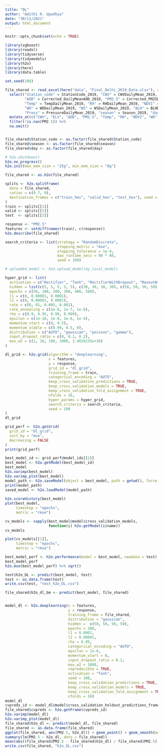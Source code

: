 ```yaml
---
title: "DL"
author: "Adithi R. Upadhya"
date: "30/11/2021"
output: html_document
---
```


```r
knitr::opts_chunk$set(echo = TRUE)
```


```r
library(xgboost)
library(readxl)
library(tidyverse)
library(tidymodels)
library(h2o)
library(here)
library(data.table)

set.seed(108)

file_shared <- read_excel(here("data", "Final_Delhi_2019_Data.xlsx"), sheet = 1) %>%
  select("Station_code" = StationCode_2019, "CWV" = CWVDailyMean_2019, "ELV" = Elevation_2019, 
         "AOD" = Corrected_DailyMeanAOD_2019, "PM2.5" = Corrected_PM25DailyMean_2019,
         "Temp" = TempDailyMean_2019, "RH" = RHDailyMean_2019, "NDVI" = RHDailyMean_2019,
         "WD" = WDDailyMean_2019, "WS" = WSDailyMean_2019, "BLH" = BLHDailyMean_2019,
         "Press" = PressureDailyMean_2019, "season" = Season_2019, "day" = JulianDay_2019) %>%
  mutate_at(c("CWV", "ELV", "AOD", "PM2.5", "Temp", "RH", "NDVI", "WD", "WS", "BLH", "Press"), as.numeric) %>% 
  filter(!is.nan(PM2.5)) %>% 
  na.omit()


file_shared$Station_code <- as.factor(file_shared$Station_code)
file_shared$season <- as.factor(file_shared$season)
file_shared$day <- as.factor(file_shared$day)

# h2o.shutdown()
h2o.no_progress()
h2o.init(max_mem_size = "25g", min_mem_size = "8g")

file_shared <- as.h2o(file_shared)

splits <- h2o.splitFrame(
  data = file_shared,
  ratios = c(0.7, 0),   
  destination_frames = c("train_hex", "valid_hex", "test_hex"), seed = 108
)
train <- splits[[1]]
valid <- splits[[2]]
test  <- splits[[3]]

response <- "PM2.5"
features <- setdiff(names(train), c(response))
h2o.describe(file_shared)

search_criteria <- list(strategy = "RandomDiscrete", 
                        stopping_metric = "mse",
                        stopping_tolerance = 1e-4,
                        max_runtime_secs = 90 * 60,
                        seed = 108)

# uploaded_model <- h2o.upload_model(my_local_model)

hyper_grid <- list(
  activation = c("Rectifier", "Tanh", "RectifierWithDropout", "MaxoutWithDropout", "TanhWithDropout"), 
  hidden = list(c(5, 5, 5, 5, 5), c(30, 30, 30, 30), c(50, 50, 50, 50), c(100, 100, 100, 100)),
  epochs = c(50, 100, 200, 300, 400, 500),
  l1 = c(0, 0.00001, 0.0001), 
  l2 = c(0, 0.00001, 0.0001),
  rate = c(0, 01, 0.005, 0.001),
  rate_annealing = c(1e-8, 1e-7, 1e-6),
  rho = c(0.9, 0.95, 0.99, 0.999),
  epsilon = c(1e-10, 1e-8, 1e-6, 1e-4),
  momentum_start = c(0, 0.5),
  momentum_stable = c(0.99, 0.5, 0),
  distribution = c("AUTO", "gaussian", "poisson", "gamma"),
  input_dropout_ratio = c(0, 0.1, 0.2),
  max_w2 = c(1, 10, 100, 1000, 3.4028235e+38)
)

```


```r
dl_grid <- h2o.grid(algorithm = "deeplearning", 
                    x = features,
                    y = response,
                    grid_id = "dl_grid",
                    training_frame = train,
                    categorical_encoding = "AUTO",
                    keep_cross_validation_predictions = TRUE,
                    keep_cross_validation_models = TRUE,
                    keep_cross_validation_fold_assignment = TRUE, 
                    nfolds = 10,                           
                    hyper_params = hyper_grid,
                    search_criteria = search_criteria,
                    seed = 108
)
dl_grid

grid_perf <- h2o.getGrid(
  grid_id = "dl_grid", 
  sort_by = "mse", 
  decreasing = FALSE
)
print(grid_perf)

```


```r
best_model_id <- grid_perf@model_ids[[1]]
best_model <- h2o.getModel(best_model_id)
best_model
h2o.varimp(best_model)
h2o.varimp_plot(best_model)
model_path <- h2o.saveModel(object = best_model, path = getwd(), force = TRUE)
print(model_path)
saved_model <- h2o.loadModel(model_path)
 
h2o.scoreHistory(best_model)
plot(best_model, 
     timestep = "epochs", 
     metric = "rmse")

cv_models <- sapply(best_model@model$cross_validation_models, 
                    function(i) h2o.getModel(i$name))
cv_models

plot(cv_models[[1]], 
     timestep = "epochs", 
     metric = "rmse")

best_model_perf <- h2o.performance(model = best_model, newdata = test)
best_model_perf
h2o.mse(best_model_perf) %>% sqrt()

test$h2o_DL <- predict(best_model, test)
test <- as.data.frame(test)
write.csv(test, "test_h2o_DL.csv")

file_shared$h2o_dl_bm <- predict(best_model, file_shared)


model_dl <- h2o.deeplearning(x = features,
                             y = response,
                             training_frame = file_shared,
                             distribution = "gaussian",
                             hidden =  c(50, 50, 50, 50),
                             epochs = 300,
                             l1 = 0.0001, 
                             l2 = 0.00001,
                             rho = 0.95,
                             categorical_encoding = "AUTO",
                             epsilon = 1e-6,
                             momentum_start = 0,
                             input_dropout_ratio = 0.2,
                             max_w2 = 1000,
                             reproducible = TRUE,
                             activation = "Tanh",
                             seed = 108,
                             keep_cross_validation_predictions = TRUE,
                             keep_cross_validation_models = TRUE,
                             keep_cross_validation_fold_assignment = TRUE, 
                             nfolds = 10)
model_dl
cvpreds_id <- model_dl@model$cross_validation_holdout_predictions_frame_id$name
file_shared$cvpreds <- h2o.getFrame(cvpreds_id)
h2o.varimp(model_dl)
h2o.varimp_plot(model_dl)
file_shared$h2o_dl <- predict(model_dl, file_shared)
file_shared <- as.data.frame(file_shared)
ggplot(file_shared, aes(PM2.5, h2o_dl)) + geom_point() + geom_smooth(method = "lm")
summary(lm(PM2.5 ~ h2o_dl, data = file_shared))
mean(abs((file_shared$PM2.5 - file_shared$h2o_dl) / file_shared$PM2.5), na.rm = TRUE) * 100
write.csv(file_shared, "h2o_DL.csv")


```

